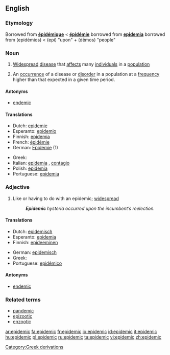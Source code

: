 ==English==

===Etymology===
Borrowed from {{F.}} '''[[épidémique]]''' < '''[[épidémie]]''' borrowed from {{L.}} '''[[epidemia]]''' borrowed from {{AGr.}} '''{{polytonic|[[ἐπιδήμιος]]}}''' (epidēmios) < '''{{polytonic|[[ἐπί]]}}''' (epi) "upon" + '''{{polytonic|[[δῆμος]]}}''' (dēmos) "people"

===Noun===
{{en-noun}}

# [[widespread|Widespread]] [[disease]] that [[affect]]s many [[individual]]s in a [[population]]
# {{context|Epidemiology}} An [[occurrence]] of a disease or [[disorder]] in a population at a [[frequency]] higher than that expected in a given time period.

====Antonyms====
*[[endemic]]

====Translations====
{{top}}
*Dutch: [[epidemie]]
*Esperanto: [[epidemio]]
*Finnish: [[epidemia]]
*French: [[épidémie]]
*German: [[Epidemie]] {{f}} (1)
{{mid}}
*Greek: {{t|el|επιδημία|f}}
*Italian: [[epidemia]] {{f}}, [[contagio]] {{m}}
*Polish: [[epidemia]]
*Portuguese: [[epidemia]] {{f}}
{{bottom}}

===Adjective===
{{en-adj}}

# Like or having to do with an epidemic; [[widespread]]
#:'''''Epidemic''' hysteria occurred upon the incumbent’s reelection.''

====Translations====
{{top}}
*Dutch: [[epidemisch]]
*Esperanto: [[epidemia]]
*Finnish: [[epideeminen]]
{{mid}}
*German: [[epidemisch]]
*Greek: {{t|el|επιδημικός}}
*Portuguese: [[epidêmico]]
{{bottom}}

====Antonyms====
*[[endemic]]

===Related terms===
*[[pandemic]]
*[[epizootic]]
*[[enzootic]]

[[Category:Greek derivations]]

[[ar:epidemic]]
[[fa:epidemic]]
[[fr:epidemic]]
[[io:epidemic]]
[[id:epidemic]]
[[it:epidemic]]
[[hu:epidemic]]
[[pl:epidemic]]
[[ru:epidemic]]
[[ta:epidemic]]
[[vi:epidemic]]
[[zh:epidemic]]